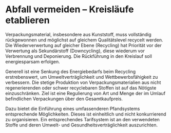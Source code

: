 = Abfall vermeiden – Kreisläufe etablieren =

Verpackungsmaterial, insbesondere aus Kunststoff, muss vollständig rückgewonnen und möglichst auf gleichem Qualitätslevel recycelt werden. Die Wiederverwertung auf gleicher Ebene (Recycling) hat Priorität vor der Verwertung als Sekundärstoff (Downcycling), diese wiederum vor Verbrennung und Deponierung. Die Rückführung in den Kreislauf soll energiesparsam erfolgen.

Generell ist eine Senkung des Energiebedarfs beim Recycling erstrebenswert, um Umweltverträglichkeit und Wettbewerbsfähigkeit zu verbessern. Die stetige Produktion von Verpackungsmaterialien aus nicht regenerierenden oder schwer recyclebaren Stoffen ist auf das Nötigste einzuschränken. Ziel ist eine Regulierung von Art und Menge der im Umlauf befindlichen Verpackungen über den Gesamtkaufpreis.

Dazu bietet die Einführung eines umfassenderen Pfandsystems entsprechende Möglichkeiten. Dieses ist einheitlich und nicht konkurrierend zu organisieren. Ein entsprechendes Tarifsystem ist an den verwendeten Stoffe und deren Umwelt- und Gesundheitsverträglichkeit auszurichten.
